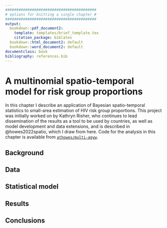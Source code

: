 ```yaml
---
#########################################
# options for knitting a single chapter #
#########################################
output:
  bookdown::pdf_document2:
    template: templates/brief_template.tex
    citation_package: biblatex
  bookdown::html_document2: default
  bookdown::word_document2: default
documentclass: book
bibliography: references.bib
---
```


# A multinomial spatio-temporal model for risk group proportions
\adjustmtc
\markboth{A multinomial spatio-temporal model for risk group proportions}{}
<!-- For PDF output, include these two LaTeX commands after unnumbered chapter headings, otherwise the mini table of contents and the running header will show the previous chapter -->

In this chapter I describe an application of Bayesian spatio-temporal statistics to small-area estimation of HIV risk group proportions.
This project was initially worked on by Kathryn Risher, who continues to lead dissemination of the results as a tool to be used by countries, as well as model development and data extensions, and is described in @howes2022spatio, which I draw from here.
Code for the analysis in this chapter is available from [`athowes/multi-agyw`](https://github.com/athowes/multi-agyw).

## Background

## Data

## Statistical model

## Results

## Conclusions


